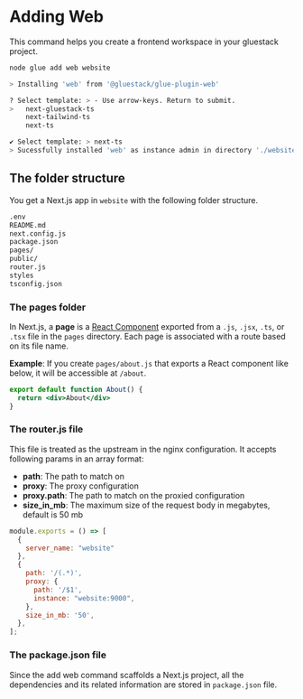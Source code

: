 
<Meta pageTitle="Adding Web | framework" description="Adding Web | framework." />





# Adding Web

This command helps you create a frontend workspace in your gluestack project.

```bash
node glue add web website

> Installing 'web' from '@gluestack/glue-plugin-web'

? Select template: > - Use arrow-keys. Return to submit.
>   next-gluestack-ts
    next-tailwind-ts
    next-ts

✔ Select template: > next-ts
> Sucessfully installed 'web' as instance admin in directory './website'
```

## **The folder structure**

You get a Next.js app in `website` with the following folder structure.

```bash
.env
README.md
next.config.js
package.json
pages/
public/
router.js
styles
tsconfig.json
```

### **The** pages **folder**

In Next.js, a **page** is a [React Component](https://reactjs.org/docs/components-and-props.html) exported from a `.js`, `.jsx`, `.ts`, or `.tsx` file in the `pages` directory. Each page is associated with a route based on its file name.

**Example**: If you create `pages/about.js` that exports a React component like below, it will be accessible at `/about`.

```jsx
export default function About() {
  return <div>About</div>
}
```

### **The router.js file**

This file is treated as the upstream in the nginx configuration. It accepts following params in an array format:

- **path**: The path to match on
- **proxy**: The proxy configuration
- **proxy.path**: The path to match on the proxied configuration
- **size_in_mb**: The maximum size of the request body in megabytes, default is 50 mb

```jsx
module.exports = () => [
  {
    server_name: "website"
  },
  {
    path: '/(.*)',
    proxy: {
      path: '/$1',
      instance: "website:9000",
    },
    size_in_mb: '50',
  },
];
```

### **The package.json file**

Since the add web command scaffolds a Next.js project, all the dependencies and its related information are stored in `package.json` file.
